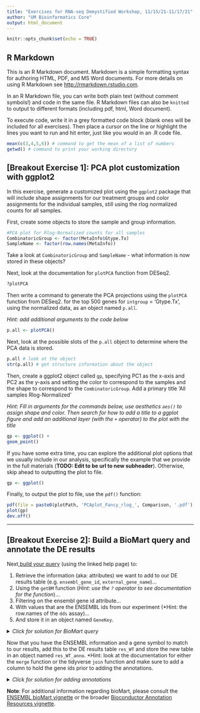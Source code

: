 ```yaml
---
title: "Exercises for RNA-seq Demystified Workshop, 11/15/21-11/17/21"
author: "UM Bioinformatics Core"
output: html_document
---
```


```r
knitr::opts_chunk$set(echo = TRUE)
```

## R Markdown

This is an R Markdown document. Markdown is a simple formatting syntax for authoring HTML, PDF, and MS Word documents. For more details on using R Markdown see <http://rmarkdown.rstudio.com>.

In an R Markdown file, you can write both plain text (without comment symbols!) and code in the same file. R Markdown files can also be `knitted` to output to different formats (including pdf, html, Word document).

To execute code, write it in a grey formatted code block (blank ones will be included for all exercises). Then place a cursor on the line or highlight the lines you want to run and hit enter, just like you would in an .R code file. 

```r
mean(c(3,4,5,6)) # command to get the mean of a list of numbers
getwd() # command to print your working directory
```

## [Breakout Exercise 1]: PCA plot customization with ggplot2

In this exercise, generate a customized plot using the `ggplot2` package that will include shape assignments for our treatment groups and color assignments for the individual samples, still using the rlog normalized counts for all samples.

First, create some objects to store the sample and group information.
```r
#PCA plot for Rlog-Normalized counts for all samples
CombinatoricGroup <- factor(MetaInfo$Gtype.Tx)
SampleName <- factor(row.names(MetaInfo))
```
Take a look at `CombinatoricGroup` and `SampleName` - what information is now stored in these objects?


Next, look at the documentation for `plotPCA` function from DESeq2. 

```r
?plotPCA
```

Then write a command to generate the PCA projections using the `plotPCA` function from DESeq2. for the top 500 genes for `intgroup` = 'Gtype.Tx', using the normalized data, as an object named `p.all`. 

*Hint: add additional arguments to the code below*
```r
p.all <- plotPCA()
```

Next, look at the possible slots of the `p.all` object to determine where the PCA data is stored.
```r
p.all # look at the object
str(p.all) # get structure information about the object
```

Then, create a ggplot2 object called `gp`, specifying PC1 as the x-axis and PC2 as the y-axis and setting the color to correspond to the samples and the shape to correspond to the `CombinatoricGroup`. Add a primary title 'All samples Rlog-Normalized'

*Hint: Fill in arguments for the commands below, use aesthetics `aes()` to assign shape and color. Then search for how to add a title to a ggplot figure and add an additional layer (with the `+` operator) to the plot with the title*
```r
gp <- ggplot() +
geom_point()
```


If you have some extra time, you can explore the additional plot options that we usually include in our analysis, specifically the example that we provide in the full materials (**TODO: Edit to be url to new subheader**).  Otherwise, skip ahead to outputting the plot to file.
``` r
gp <- ggplot() 
```


Finally, to output the plot to file, use the `pdf()` function:
```r
pdf(file = paste0(plotPath, 'PCAplot_Fancy_rlog_', Comparison, '.pdf'), onefile = TRUE)
plot(gp)
dev.off()
```


----

## [Breakout Exercise 2]: Build a BioMart query and annotate the DE results

Next,[build your query](https://bioconductor.org/packages/release/bioc/vignettes/biomaRt/inst/doc/accessing_ensembl.html#how-to-build-a-biomart-query) (using the linked help page) to:   

1. Retrieve the information (aka: attributes) we want to add to our DE results table (e.g. `ensembl_gene_id`, `external_gene_name`)...    
1. Using the `getBM` function (*Hint: use the `?` operator to see documentation for the function*)...
1. Filtering on the ensembl gene id attribute...    
1. With values that are the ENSEMBL ids from our experiment (*Hint: the row.names of the
  `dds` assay)...    
1. And store it in an object named `GeneKey`.

<details>
    <summary>*Click for solution for BioMart query*</summary>
    First, we
```r
## wasn't working for my version of biomaRt but might work for you
GeneKey <- getBM(attributes=c('ensembl_gene_id', 'external_gene_name'),
      filters = 'ensembl_gene_id',
      values = row.names(assay(dds)),
      mart = ensembl) # will take some time to run
## check the key
head(GeneKey)
```
</details>

Now that you have the ENSEMBL information and a gene symbol to match to our results, add this to the DE results table `res_WT` and store the new table in an object named `res_WT_anno`. *Hint: look at the documentation for either the `merge` function or the tidyverse `join` function and make sure to add a column to hold the gene ids prior to adding the annotations.

<details>
    <summary>*Click for solution for adding annotations*</summary>
    First, create a new table called `res_WT_anno` that includes a column with the ENSEMBL ids named `genes` using the `mutate` function. Then use the `left_join` function to combine the `GeneKey` table with the `res_WT` DE results.
```r
res_WT_anno <- as.data.frame(res_WT) %>%
  mutate(genes = row.names(res_WT)) %>%
  left_join(GeneKey, by =c("genes" = "ensembl_gene_id")) %>%
  relocate(c("genes", "external_gene_name")) # optionally, re-order columns to make output more readable

head(res_WT_anno)
```
    Alternatively, if you are more familiar with base functions:
```r
res_WT_anno <- res_WT # copy table
res_WT_anno <- cbind(genes=row.names(res_WT_anno), res_WT_anno[ ,c(1:6)])
res_WT_anno <- as.data.frame(res_WT_anno)

# combine the two tables using the merge function (similar to join from `tidyverse`)
res_WT_anno <- merge(GeneKey, res_WT_anno, by.x = "ensembl_gene_id", by.y="genes", all.x = FALSE, all.y = TRUE)

head(res_WT_anno)
```
    Notice that not all genes were annotated with an ENSEMBl gene id or gene description. While we are able to annotate our results, we should be very cautious as the gene symbol is not a good unique identifier plus we did not use a UCSC annotation resource so the HUGO gene symbol may not always match. However, this code is similar to the steps needed to annotate ENSEMBL id based results, like what would have been generated from yesterday's alignments, with more interpretable gene symbols.

</details>

**Note**: For additional information regarding bioMart, please consult the [ENSEMBL bioMart vignette](https://bioconductor.org/packages/release/bioc/vignettes/biomaRt/inst/doc/accessing_ensembl.html) or the broader [Bioconductor Annotation Resources vignette ](http://bioconductor.org/packages/devel/workflows/vignettes/annotation/inst/doc/Annotation_Resources.html).


